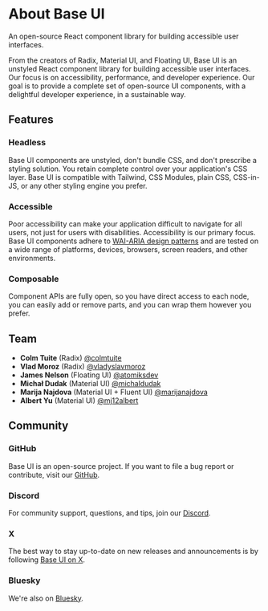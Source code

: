 # About Base UI

<Subtitle>An open-source React component library for building accessible user interfaces.</Subtitle>
<Meta
  name="description"
  content="An overview of Base UI, providing information on its history, team, and goals."
/>

From the creators of Radix, Material UI, and Floating UI, Base UI is an unstyled React component library for building accessible user interfaces.
Our focus is on accessibility, performance, and developer experience.
Our goal is to provide a complete set of open-source UI components, with a delightful developer experience, in a sustainable way.

## Features

### Headless

Base UI components are unstyled, don't bundle CSS, and don't prescribe a styling solution.
You retain complete control over your application's CSS layer.
Base UI is compatible with Tailwind, CSS Modules, plain CSS, CSS-in-JS, or any other styling engine you prefer.

### Accessible

Poor accessibility can make your application difficult to navigate for all users, not just for users with disabilities.
Accessibility is our primary focus.
Base UI components adhere to [WAI-ARIA design patterns](https://www.w3.org/WAI/ARIA/apg/patterns/) and are tested on a wide range of platforms, devices, browsers, screen readers, and other environments.

### Composable

Component APIs are fully open, so you have direct access to each node, you can easily add or remove parts, and you can wrap them however you prefer.

## Team

- **Colm Tuite** (Radix) [@colmtuite](https://x.com/colmtuite)
- **Vlad Moroz** (Radix) [@vladyslavmoroz](https://x.com/vladyslavmoroz)
- **James Nelson** (Floating UI) [@atomiksdev](https://x.com/atomiksdev)
- **Michał Dudak** (Material UI) [@michaldudak](https://x.com/michaldudak)
- **Marija Najdova** (Material UI + Fluent UI) [@marijanajdova](https://x.com/marijanajdova)
- **Albert Yu** (Material UI) [@mj12albert](https://github.com/mj12albert)

## Community

### GitHub

Base UI is an open-source project.
If you want to file a bug report or contribute, visit our [GitHub](https://github.com/mui/base-ui).

### Discord

For community support, questions, and tips, join our [Discord](https://discord.gg/g6C3hUtuxz).

### X

The best way to stay up-to-date on new releases and announcements is by following [Base UI on X](https://x.com/base_ui).

### Bluesky

We're also on [Bluesky](https://bsky.app/profile/base-ui.com).
